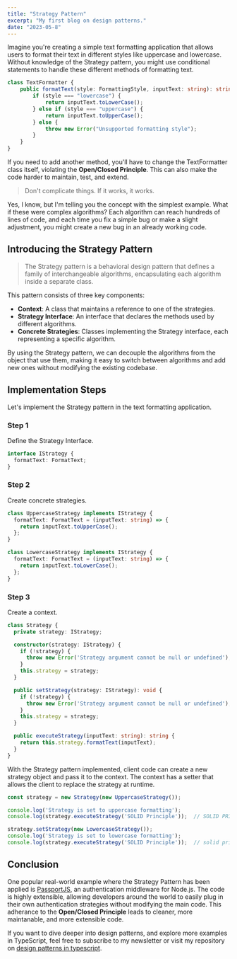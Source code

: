 ```yaml
---
title: "Strategy Pattern"
excerpt: "My first blog on design patterns."
date: "2023-05-8"
---
```


Imagine you're creating a simple text formatting application that allows users to format their text in different styles like uppercase and lowercase. Without knowledge of the Strategy pattern, you might use conditional statements to handle these different methods of formatting text.

```typescript
class TextFormatter {
    public formatText(style: FormattingStyle, inputText: string): string {
        if (style === "lowercase") {
            return inputText.toLowerCase();
        } else if (style === "uppercase") {
            return inputText.toUpperCase();
        } else {
            throw new Error("Unsupported formatting style");
        }
    }
}
```

If you need to add another method, you'll have to change the TextFormatter class itself, violating the **Open/Closed Principle**. This can also make the code harder to maintain, test, and extend.

> Don't complicate things. If it works, it works.

Yes, I know, but I'm telling you the concept with the simplest example. What if these were complex algorithms? Each algorithm can reach hundreds of lines of code, and each time you fix a simple bug or make a slight adjustment, you might create a new bug in an already working code. 


## Introducing the Strategy Pattern

> The Strategy pattern is a behavioral design pattern that defines a family of interchangeable algorithms, encapsulating each algorithm inside a separate class.

This pattern consists of three key components:
- **Context**: A class that maintains a reference to one of the strategies.
- **Strategy Interface**: An interface that declares the methods used by different algorithms.
- **Concrete Strategies**: Classes implementing the Strategy interface, each representing a specific algorithm.

By using the Strategy pattern, we can decouple the algorithms from the object that use them, making it easy to switch between algorithms and add new ones without modifying the existing codebase.


## Implementation Steps

Let's implement the Strategy pattern in the text formatting application.

### Step 1

Define the Strategy Interface.

```typescript
interface IStrategy {
  formatText: FormatText;
}
```


### Step 2

Create concrete strategies.

```typescript
class UppercaseStrategy implements IStrategy {
  formatText: FormatText = (inputText: string) => {
    return inputText.toUpperCase();
  };
}

class LowercaseStrategy implements IStrategy {
  formatText: FormatText = (inputText: string) => {
    return inputText.toLowerCase();
  };
}
```


### Step 3 

Create a context.

```typescript
class Strategy {
  private strategy: IStrategy;

  constructor(strategy: IStrategy) {
    if (!strategy) {
      throw new Error('Strategy argument cannot be null or undefined');
    }
    this.strategy = strategy;
  }

  public setStrategy(strategy: IStrategy): void {
    if (!strategy) {
      throw new Error('Strategy argument cannot be null or undefined');
    }
    this.strategy = strategy;
  }

  public executeStrategy(inputText: string): string {
    return this.strategy.formatText(inputText);
  }
}
```

With the Strategy pattern implemented, client code can create a new strategy object and pass it to the context. The context has a setter that allows the client to replace the strategy at runtime.

```typescript
const strategy = new Strategy(new UppercaseStrategy());

console.log('Strategy is set to uppercase formatting');
console.log(strategy.executeStrategy('SOLID Principle'));  // SOLID PRINCIPLE

strategy.setStrategy(new LowercaseStrategy());
console.log('Strategy is set to lowercase formatting');
console.log(strategy.executeStrategy('SOLID Principle'));  // solid principle 
```

## Conclusion

One popular real-world example where the Strategy Pattern has been applied is [PassportJS](https://github.com/jaredhanson/passport), an authentication middleware for Node.js. The code is highly extensible, allowing developers around the world to easily plug in their own authentication strategies without modifying the main code. This adherance to the **Open/Closed Principle** leads to cleaner, more maintanable, and more extensible code.

If you want to dive deeper into design patterns, and explore more examples in TypeScript, feel free to subscribe to my newsletter or visit my repository on [design patterns in typescript](https://github.com/condinoaljoseph/design-patterns-typescript/).
